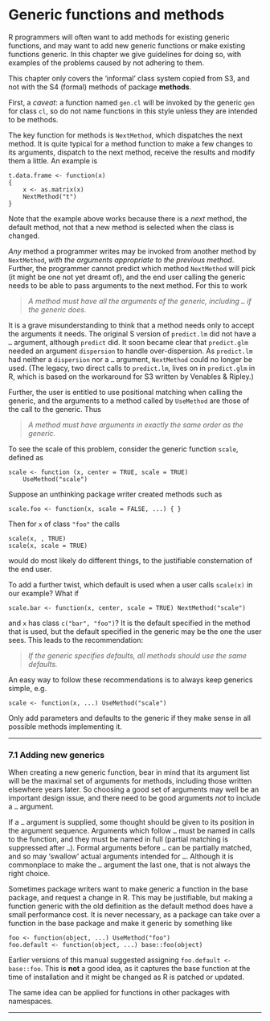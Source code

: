 #  Generic functions and methods
<p><a href="" id="index-Generic-functions"></a> <a href="" id="index-Method-functions"></a></p>
<p>R programmers will often want to add methods for existing generic functions, and may want to add new generic functions or make existing functions generic. In this chapter we give guidelines for doing so, with examples of the problems caused by not adhering to them.</p>
<p>This chapter only covers the ‘informal’ class system copied from S3, and not with the S4 (formal) methods of package <strong>methods</strong>.</p>
<p>First, a <em>caveat</em>: a function named <code class="calibre2">gen.cl</code> will be invoked by the generic <code class="calibre2">gen</code> for class <code class="calibre2">cl</code>, so do not name functions in this style unless they are intended to be methods.</p>
<p>The key function for methods is <code class="calibre2">NextMethod</code>, which dispatches the next method. It is quite typical for a method function to make a few changes to its arguments, dispatch to the next method, receive the results and modify them a little. An example is</p>
<div class="example">
<pre class="example1"><code>t.data.frame &lt;- function(x)
{
    x &lt;- as.matrix(x)
    NextMethod(&quot;t&quot;)
}</code></pre>
</div>
<p>Note that the example above works because there is a <em>next</em> method, the default method, not that a new method is selected when the class is changed.</p>
<p><em>Any</em> method a programmer writes may be invoked from another method by <code class="calibre2">NextMethod</code>, <em>with the arguments appropriate to the previous method</em>. Further, the programmer cannot predict which method <code class="calibre2">NextMethod</code> will pick (it might be one not yet dreamt of), and the end user calling the generic needs to be able to pass arguments to the next method. For this to work</p>
<blockquote>
<p><em>A method must have all the arguments of the generic, including <code class="calibre2">…</code> if the generic does.</em></p>
</blockquote>
<p>It is a grave misunderstanding to think that a method needs only to accept the arguments it needs. The original S version of <code class="calibre2">predict.lm</code> did not have a <code class="calibre2">…</code> argument, although <code class="calibre2">predict</code> did. It soon became clear that <code class="calibre2">predict.glm</code> needed an argument <code class="calibre2">dispersion</code> to handle over-dispersion. As <code class="calibre2">predict.lm</code> had neither a <code class="calibre2">dispersion</code> nor a <code class="calibre2">…</code> argument, <code class="calibre2">NextMethod</code> could no longer be used. (The legacy, two direct calls to <code class="calibre2">predict.lm</code>, lives on in <code class="calibre2">predict.glm</code> in R, which is based on the workaround for S3 written by Venables &amp; Ripley.)</p>
<p>Further, the user is entitled to use positional matching when calling the generic, and the arguments to a method called by <code class="calibre2">UseMethod</code> are those of the call to the generic. Thus</p>
<blockquote>
<p><em>A method must have arguments in exactly the same order as the generic.</em></p>
</blockquote>
<p>To see the scale of this problem, consider the generic function <code class="calibre2">scale</code>, defined as</p>
<div class="example">
<pre class="example1"><code>scale &lt;- function (x, center = TRUE, scale = TRUE)
    UseMethod(&quot;scale&quot;)</code></pre>
</div>
<p>Suppose an unthinking package writer created methods such as</p>
<div class="example">
<pre class="example1"><code>scale.foo &lt;- function(x, scale = FALSE, ...) { }</code></pre>
</div>
<p>Then for <code class="calibre2">x</code> of class <code class="calibre2">&quot;foo&quot;</code> the calls</p>
<div class="example">
<pre class="example1"><code>scale(x, , TRUE)
scale(x, scale = TRUE)</code></pre>
</div>
<p>would do most likely do different things, to the justifiable consternation of the end user.</p>
<p>To add a further twist, which default is used when a user calls <code class="calibre2">scale(x)</code> in our example? What if</p>
<div class="example">
<pre class="example1"><code>scale.bar &lt;- function(x, center, scale = TRUE) NextMethod(&quot;scale&quot;)</code></pre>
</div>
<p>and <code class="calibre2">x</code> has class <code class="calibre2">c(&quot;bar&quot;, &quot;foo&quot;)</code>? It is the default specified in the method that is used, but the default specified in the generic may be the one the user sees. This leads to the recommendation:</p>
<blockquote>
<p><em>If the generic specifies defaults, all methods should use the same defaults.</em></p>
</blockquote>
<p>An easy way to follow these recommendations is to always keep generics simple, e.g.</p>
<div class="example">
<pre class="example1"><code>scale &lt;- function(x, ...) UseMethod(&quot;scale&quot;)</code></pre>
</div>
<p>Only add parameters and defaults to the generic if they make sense in all possible methods implementing it.</p>
<hr />
<p><a href="" id="Adding-new-generics"></a> <a href="" id="Adding-new-generics-1"></a></p>
<h3 id="adding-new-generics" class="section">7.1 Adding new generics</h3>
<p>When creating a new generic function, bear in mind that its argument list will be the maximal set of arguments for methods, including those written elsewhere years later. So choosing a good set of arguments may well be an important design issue, and there need to be good arguments <em>not</em> to include a <code class="calibre2">…</code> argument.</p>
<p>If a <code class="calibre2">…</code> argument is supplied, some thought should be given to its position in the argument sequence. Arguments which follow <code class="calibre2">…</code> must be named in calls to the function, and they must be named in full (partial matching is suppressed after <code class="calibre2">…</code>). Formal arguments before <code class="calibre2">…</code> can be partially matched, and so may ‘swallow’ actual arguments intended for <code class="calibre2">…</code>. Although it is commonplace to make the <code class="calibre2">…</code> argument the last one, that is not always the right choice.</p>
<p>Sometimes package writers want to make generic a function in the base package, and request a change in R. This may be justifiable, but making a function generic with the old definition as the default method does have a small performance cost. It is never necessary, as a package can take over a function in the base package and make it generic by something like</p>
<div class="example">
<pre class="example1"><code>foo &lt;- function(object, ...) UseMethod(&quot;foo&quot;)
foo.default &lt;- function(object, ...) base::foo(object)</code></pre>
</div>
<p>Earlier versions of this manual suggested assigning <code class="calibre2">foo.default &lt;- base::foo</code>. This is <strong>not</strong> a good idea, as it captures the base function at the time of installation and it might be changed as R is patched or updated.</p>
<p>The same idea can be applied for functions in other packages with namespaces.</p>
<hr />
<p><a href="" id="Linking-GUIs-and-other-front_002dends-to-R"></a> <a href="" id="Linking-GUIs-and-other-front_002dends-to-R-1"></a></p>
<div id="calibre_pb_18" class="calibre6">

</div>


